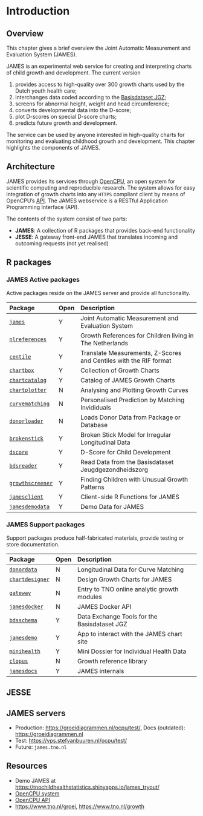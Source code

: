 # Introduction {#intro}

## Overview

This chapter gives a brief overview the Joint Automatic Measurement and Evaluation System (JAMES).

JAMES is an experimental web service for creating and interpreting charts of child growth and
development. The current version

1. provides access to high-quality over 300 growth charts used by the Dutch youth health care;
2. interchanges data coded according to the [Basisdataset JGZ](https://www.ncj.nl/themadossiers/informatisering/basisdataset/documentatie/?cat=13);
3. screens for abnormal height, weight and head circumference;
4. converts developmental data into the D-score;
5. plot D-scores on special D-score charts;
6. predicts future growth and development.

The service can be used by anyone interested in high-quality charts for monitoring and evaluating childhood growth and development. This chapter highlights the components of JAMES.

## Architecture

JAMES provides its services through [OpenCPU](https://www.opencpu.org), an open system for scientific computing and reproducible research. The system allows for easy integration of growth charts into any `HTTPS` compliant client by means of OpenCPU's [API](https://www.opencpu.org/api.html). The JAMES webservice is a RESTful Application Programming Interface (API).

The contents of the system consist of two parts:

- **JAMES**: A collection of R packages that provides back-end functionality
- **JESSE**: A gateway front-end JAMES that translates incoming and outcoming requests (not yet realised)

## R packages

### JAMES Active packages

Active packages reside on the JAMES server and provide all functionality.

| Package | Open | Description                                            |
|:--------|:-----|:-------------------------------------------------------|
| [`james`](https://github.com/growthcharts/james) | Y | Joint Automatic Measurement and Evaluation System |
| [`nlreferences`](https://github.com/growthcharts/nlreferences) | Y | Growth References for Children living in The Netherlands |
| [`centile`](https://github.com/growthcharts/centile) | Y | Translate Measurements, Z-Scores and Centiles with the RIF format |
| [`chartbox`](https://github.com/growthcharts/chartbox) | Y | Collection of Growth Charts |
| [`chartcatalog`](https://github.com/growthcharts/chartcatalog) | Y | Catalog of JAMES Growth Charts |
| [`chartplotter`](https://github.com/growthcharts/chartplotter) | N | Analysing and Plotting Growth Curves |
| [`curvematching`](https://github.com/growthcharts/curvematching) | N | Personalised Prediction by Matching Invididuals |
| [`donorloader`](https://github.com/growthcharts/donorloader) | N | Loads Donor Data from Package or Database |
| [`brokenstick`](https://github.com/growthcharts/brokenstick) | Y | Broken Stick Model for Irregular Longitudinal Data |
| [`dscore`](https://github.com/D-score/dscore) | Y | D-Score for Child Development |
| [`bdsreader`](https://github.com/growthcharts/bdsreader) | Y | Read Data from the Basisdataset Jeugdgezondheidszorg |
| [`growthscreener`](https://github.com/growthcharts/growthscreener) | Y | Finding Children with Unusual Growth Patterns |
| [`jamesclient`](https://github.com/growthcharts/jamesclient) | Y | Client-side R Functions for JAMES |
| [`jamesdemodata`](https://github.com/growthcharts/jamesdemodata) | Y | Demo Data for JAMES |

### JAMES Support packages

Support packages produce half-fabricated materials, provide testing or store documentation. 

| Package | Open | Description                                            |
|:--------|:-----|:-------------------------------------------------------|
| [`donordata`](https://github.com/stefvanbuuren/donordata) | N | Longitudinal Data for Curve Matching |
| [`chartdesigner`](https://github.com/stefvanbuuren/chartdesigner) | N | Design Growth Charts for JAMES |
| [`gateway`](https://github.com/stefvanbuuren/gateway) | N | Entry to TNO online analytic growth modules |
| [`jamesdocker`](https://github.com/growtcharts/jamesdocker) | N | JAMES Docker API |
| [`bdsschema`](https://github.com/stefvanbuuren/bdsschema) | Y | Data Exchange Tools for the Basisdataset JGZ |
| [`jamesdemo`](https://github.com/growthcharts/jamesdemo) | Y | App to interact with the JAMES chart site |
| [`minihealth`](https://github.com/stefvanbuuren/minihealth) | Y | Mini Dossier for Individual Health Data |
| [`clopus`](https://github.com/stefvanbuuren/clopus) | N | Growth reference library |
| [`jamesdocs`](https://github.com/stefvanbuuren/jamesdocs) | Y | JAMES internals |

## JESSE


## JAMES servers

- Production: <https://groeidiagrammen.nl/ocpu/test/>, Docs (outdated): <https://groeidiagrammen.nl>
- Test: <https://vps.stefvanbuuren.nl/ocpu/test/>
- Future: `james.tno.nl`

## Resources

- Demo JAMES at <https://tnochildhealthstatistics.shinyapps.io/james_tryout/>
- [OpenCPU system](https://www.opencpu.org)
- [OpenCPU API](https://www.opencpu.org/api.html)
- <https://www.tno.nl/groei>, <https://www.tno.nl/growth>
